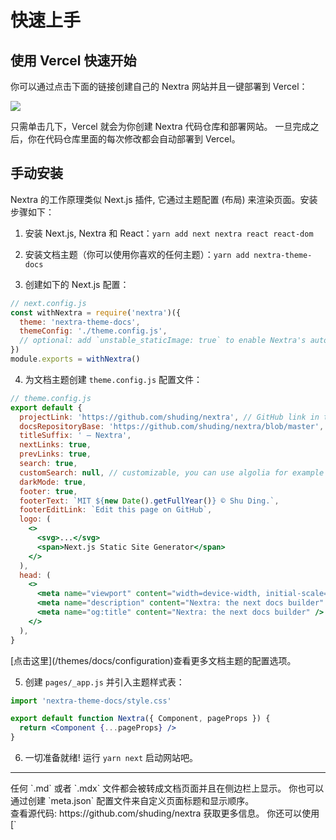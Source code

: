 # 快速上手

## 使用 Vercel 快速开始

你可以通过点击下面的链接创建自己的 Nextra 网站并且一键部署到 Vercel：

[![](https://vercel.com/button)](https://vercel.com/new/clone?demo-description=Markdown%20powered%20docs%20site.%20Built%20with%20Next.js.&demo-image=https%3A%2F%2Fnextra.vercel.app%2Fdemo.png&demo-title=Documentation%20Starter%20Kit&demo-url=https%3A%2F%2Fnextra.vercel.app%2F&project-name=nextjs-docs&repository-name=nextjs-docs&s=https%3A%2F%2Fgithub.com%2Fshuding%2Fnextra&from=templates)

只需单击几下，Vercel 就会为你创建 Nextra 代码仓库和部署网站。
一旦完成之后，你在代码仓库里面的每次修改都会自动部署到 Vercel。

## 手动安装

Nextra 的工作原理类似 Next.js 插件, 它通过主题配置 (布局) 来渲染页面。安装步骤如下：

1. 安装 Next.js, Nextra 和 React：`yarn add next nextra react react-dom`

2. 安装文档主题（你可以使用你喜欢的任何主题）：`yarn add nextra-theme-docs`

3. 创建如下的 Next.js 配置：

```jsx
// next.config.js
const withNextra = require('nextra')({
  theme: 'nextra-theme-docs',
  themeConfig: './theme.config.js',
  // optional: add `unstable_staticImage: true` to enable Nextra's auto image import
})
module.exports = withNextra()
```

4. 为文档主题创建 `theme.config.js` 配置文件：

```jsx
// theme.config.js
export default {
  projectLink: 'https://github.com/shuding/nextra', // GitHub link in the navbar
  docsRepositoryBase: 'https://github.com/shuding/nextra/blob/master', // base URL for the docs repository
  titleSuffix: ' – Nextra',
  nextLinks: true,
  prevLinks: true,
  search: true,
  customSearch: null, // customizable, you can use algolia for example
  darkMode: true,
  footer: true,
  footerText: `MIT ${new Date().getFullYear()} © Shu Ding.`,
  footerEditLink: `Edit this page on GitHub`,
  logo: (
    <>
      <svg>...</svg>
      <span>Next.js Static Site Generator</span>
    </>
  ),
  head: (
    <>
      <meta name="viewport" content="width=device-width, initial-scale=1.0" />
      <meta name="description" content="Nextra: the next docs builder" />
      <meta name="og:title" content="Nextra: the next docs builder" />
    </>
  ),
}
```


<Callout>
  [点击这里](/themes/docs/configuration)查看更多文档主题的配置选项。
</Callout>

5. 创建 `pages/_app.js` 并引入主题样式表：

```jsx
import 'nextra-theme-docs/style.css'

export default function Nextra({ Component, pageProps }) {
  return <Component {...pageProps} />
}
```

6. 一切准备就绪! 运行 `yarn next` 启动网站吧。

---

<span id="sidebar-and-anchor-links" />
<Callout>
  任何 `.md` 或者 `.mdx` 文件都会被转成文档页面并且在侧边栏上显示。
  你也可以通过创建 `meta.json` 配置文件来自定义页面标题和显示顺序。<br /> 
  查看源代码: https://github.com/shuding/nextra 获取更多信息。
</Callout>

<Callout>
你还可以使用 [`<style jsx>`](https://nextjs.org/docs/basic-features/built-in-css-support#css-in-js) 来设置 `theme.config.js` 中的元素样式。
</Callout>
